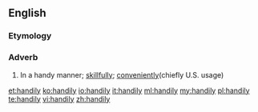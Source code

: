 ==English==

===Etymology===
{{suffix|handy|ly}}

===Adverb===
{{en-adv}}

# In a handy manner; [[skillfully]]; [[conveniently]](chiefly U.S. usage)

[[et:handily]]
[[ko:handily]]
[[io:handily]]
[[it:handily]]
[[ml:handily]]
[[my:handily]]
[[pl:handily]]
[[te:handily]]
[[vi:handily]]
[[zh:handily]]